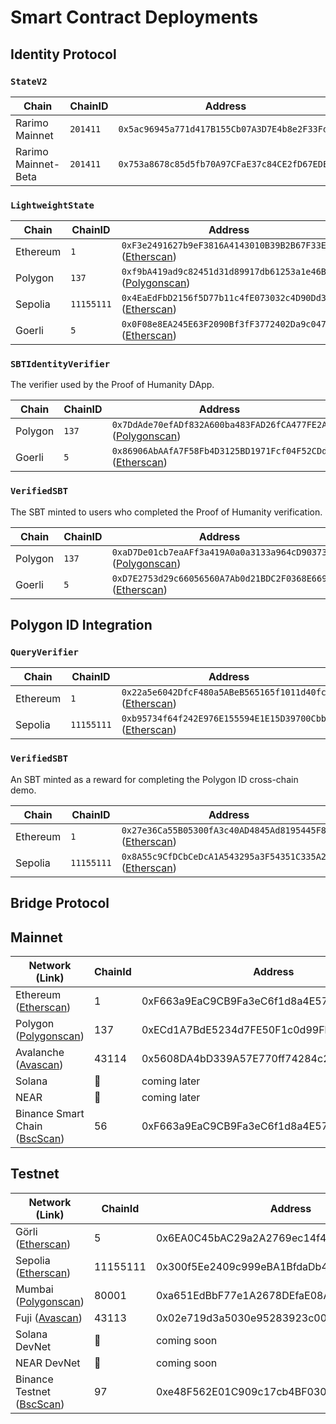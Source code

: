 ---
---

# Smart Contract Deployments

## Identity Protocol

### `StateV2`

|Chain| ChainID| Address|
| --- | --- | --- |
| Rarimo Mainnet | `201411` | `0x5ac96945a771d417B155Cb07A3D7E4b8e2F33FdE` |
| Rarimo Mainnet-Beta | `201411` | `0x753a8678c85d5fb70A97CFaE37c84CE2fD67EDE8` |

### `LightweightState`

|Chain| ChainID| Address|
| --- | --- | --- |
| Ethereum | `1` | `0xF3e2491627b9eF3816A4143010B39B2B67F33E55` \([Etherscan](https://etherscan.io/address/0xF3e2491627b9eF3816A4143010B39B2B67F33E55)\) |
| Polygon | `137` | `0xf9bA419ad9c82451d31d89917db61253a1e46B3C` \([Polygonscan](https://polygonscan.com/address/0xf9bA419ad9c82451d31d89917db61253a1e46B3C)\) |
| Sepolia | `11155111` | `0x4EaEdFbD2156f5D77b11c4fE073032c4D90Dd315` \([Etherscan](https://sepolia.etherscan.io/address/0x4EaEdFbD2156f5D77b11c4fE073032c4D90Dd315)\) |
| Goerli | `5` | `0x0F08e8EA245E63F2090Bf3fF3772402Da9c047ee` \([Etherscan](https://goerli.etherscan.io/address/0x0F08e8EA245E63F2090Bf3fF3772402Da9c047ee)\) |

### `SBTIdentityVerifier`

The verifier used by the Proof of Humanity DApp.

|Chain| ChainID| Address|
| --- | --- | --- |
| Polygon | `137` | `0x7DdAde70efADf832A600ba483FAD26fCA477FE2A` \([Polygonscan](https://polygonscan.com/address/0x7DdAde70efADf832A600ba483FAD26fCA477FE2A)\) |
| Goerli | `5` | `0x86906AbAAfA7F58Fb4D3125BD1971Fcf04F52CDd` \([Etherscan](https://goerli.etherscan.io/address/0x86906AbAAfA7F58Fb4D3125BD1971Fcf04F52CDd)\) |

### `VerifiedSBT`

The SBT minted to users who completed the Proof of Humanity verification.

|Chain| ChainID| Address|
| --- | --- | --- |
| Polygon | `137` | `0xaD7De01cb7eaAFf3a419A0a0a3133a964cD90373` \([Polygonscan](https://polygonscan.com/address/0xaD7De01cb7eaAFf3a419A0a0a3133a964cD90373)\) |
| Goerli | `5` | `0xD7E2753d29c66056560A7Ab0d21BDC2F0368E669` \([Etherscan](https://goerli.etherscan.io/address/0xD7E2753d29c66056560A7Ab0d21BDC2F0368E669)\) |

## Polygon ID Integration

### `QueryVerifier`

|Chain| ChainID| Address|
| --- | --- | --- |
| Ethereum | `1` | `0x22a5e6042DfcF480a5ABeB565165f1011d40fc0E` \([Etherscan](https://etherscan.io/address/0x22a5e6042DfcF480a5ABeB565165f1011d40fc0E)\) |
| Sepolia | `11155111` | `0xb95734f64f242E976E155594E1E15D39700Cbb26` \([Etherscan](https://sepolia.etherscan.io/address/0xb95734f64f242E976E155594E1E15D39700Cbb26)\) |


### `VerifiedSBT`

An SBT minted as a reward for completing the Polygon ID cross-chain demo.

|Chain| ChainID| Address|
| --- | --- | --- |
| Ethereum | `1` | `0x27e36Ca55B05300fA3c40AD4845Ad8195445F87e` \([Etherscan](https://etherscan.io/address/0x27e36Ca55B05300fA3c40AD4845Ad8195445F87e)\) |
| Sepolia | `11155111` | `0x8A55c9CfDCbCeDcA1A543295a3F54351C335A20f` \([Etherscan](https://sepolia.etherscan.io/address/0x8A55c9CfDCbCeDcA1A543295a3F54351C335A20f)\) |


## Bridge Protocol

## Mainnet

| Network (Link) | ChainId | Address |
| --- | --- | --- |
| Ethereum ([Etherscan](https://etherscan.io/address/0xF663a9EaC9CB9Fa3eC6f1d8a4E5716a41A1752b6)) | 1 | 0xF663a9EaC9CB9Fa3eC6f1d8a4E5716a41A1752b6 |
| Polygon ([Polygonscan](https://polygonscan.com/address/0xECd1A7BdE5234d7FE50F1c0d99Fb66A7bbc10Df2)) | 137 | 0xECd1A7BdE5234d7FE50F1c0d99Fb66A7bbc10Df2 |
| Avalanche ([Avascan](https://avascan.info/blockchain/all/address/0x5608DA4bD339A57E770ff74284c2aB93EFAcAe03)) | 43114 | 0x5608DA4bD339A57E770ff74284c2aB93EFAcAe03 |
| Solana | 🚫 | coming later |
| NEAR | 🚫 | coming later|
| Binance Smart Chain ([BscScan](https://bscscan.com/address/0xF663a9EaC9CB9Fa3eC6f1d8a4E5716a41A1752b6)) | 56 | 0xF663a9EaC9CB9Fa3eC6f1d8a4E5716a41A1752b6 |

## Testnet

| Network (Link) | ChainId | Address |
| --- | --- | --- |
| Görli ([Etherscan](https://goerli.etherscan.io/address/0x6EA0C45bAC29a2A2769ec14f4BCD959b07780106)) | 5 | 0x6EA0C45bAC29a2A2769ec14f4BCD959b07780106 |
| Sepolia ([Etherscan](https://sepolia.etherscan.io/address/0x300f5Ee2409c999eBA1BfdaDb4cF5D16a45500Ac)) | 11155111 | 0x300f5Ee2409c999eBA1BfdaDb4cF5D16a45500Ac |
| Mumbai ([Polygonscan](https://mumbai.polygonscan.com/address/0xa651EdBbF77e1A2678DEfaE08A33c5004b491457)) | 80001 | 0xa651EdBbF77e1A2678DEfaE08A33c5004b491457 |
| Fuji ([Avascan](https://testnet.avascan.info/blockchain/all/address/0x02e719d3a5030e95283923c00dbccf3c745740e8)) | 43113 | 0x02e719d3a5030e95283923c00dbccf3c745740e8 |
| Solana DevNet | 🚫 | coming soon |
| NEAR DevNet | 🚫 | coming soon |
| Binance Testnet ([BscScan](https://testnet.bscscan.com/address/0xe48F562E01C909c17cb4BF0304C5Cb07A5158603)) | 97 | 0xe48F562E01C909c17cb4BF0304C5Cb07A5158603 |
